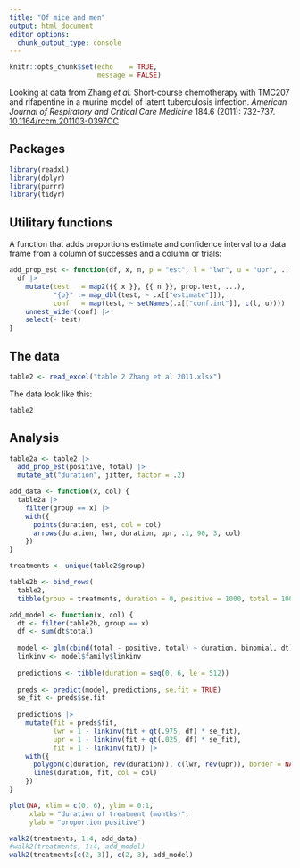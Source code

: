 ```yaml
---
title: "Of mice and men"
output: html_document
editor_options: 
  chunk_output_type: console
---
```


```r
knitr::opts_chunk$set(echo    = TRUE,
                      message = FALSE)
```


Looking at data from
Zhang *et al.*
Short-course chemotherapy with TMC207 and rifapentine in a murine model of
latent tuberculosis infection.
*American Journal of Respiratory and Critical Care Medicine* 184.6 (2011): 732-737.
[10.1164/rccm.201103-0397OC](https://doi.org/10.1164/rccm.201103-0397oc)

## Packages

```r
library(readxl)
library(dplyr)
library(purrr)
library(tidyr)
```


## Utilitary functions

A function that adds proportions estimate and confidence interval to a data
frame from a column of successes and a column or trials:

```r
add_prop_est <- function(df, x, n, p = "est", l = "lwr", u = "upr", ...) {
  df |> 
    mutate(test   = map2({{ x }}, {{ n }}, prop.test, ...),
           "{p}" := map_dbl(test, ~ .x[["estimate"]]),
           conf   = map(test, ~ setNames(.x[["conf.int"]], c(l, u)))) |> 
    unnest_wider(conf) |> 
    select(- test)
}
```


## The data

```r
table2 <- read_excel("table 2 Zhang et al 2011.xlsx")
```

The data look like this:

```r
table2
```


## Analysis

```r
table2a <- table2 |>
  add_prop_est(positive, total) |> 
  mutate_at("duration", jitter, factor = .2)
```

```r
add_data <- function(x, col) {
  table2a |> 
    filter(group == x) |> 
    with({
      points(duration, est, col = col)
      arrows(duration, lwr, duration, upr, .1, 90, 3, col)
    })
}
```

```r
treatments <- unique(table2$group)

table2b <- bind_rows(
  table2,
  tibble(group = treatments, duration = 0, positive = 1000, total = 1000))
```

```r
add_model <- function(x, col) {
  dt <- filter(table2b, group == x)
  df <- sum(dt$total)
  
  model <- glm(cbind(total - positive, total) ~ duration, binomial, dt)
  linkinv <- model$family$linkinv
  
  predictions <- tibble(duration = seq(0, 6, le = 512))
  
  preds <- predict(model, predictions, se.fit = TRUE)
  se_fit <- preds$se.fit
  
  predictions |> 
    mutate(fit = preds$fit,
           lwr = 1 - linkinv(fit + qt(.975, df) * se_fit),
           upr = 1 - linkinv(fit + qt(.025, df) * se_fit),
           fit = 1 - linkinv(fit)) |> 
    with({
      polygon(c(duration, rev(duration)), c(lwr, rev(upr)), border = NA, col = adjustcolor(col, .2))
      lines(duration, fit, col = col)
    })
}
```

```r
plot(NA, xlim = c(0, 6), ylim = 0:1,
     xlab = "duration of treatment (months)",
     ylab = "proportion positive")

walk2(treatments, 1:4, add_data)
#walk2(treatments, 1:4, add_model)
walk2(treatments[c(2, 3)], c(2, 3), add_model)
```

